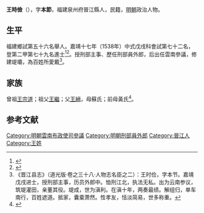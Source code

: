 {{明清人物信息框
| 姓名 = 王時儉
| 原名 =
| 圖片名稱= 
| 圖片大小 =
| 圖片說明 = 
| 最高職務 =
| 國家 = 大明 
| 爵位 =
| 籍貫 = 福建泉州府晉江縣
| 族裔 = 
| 字號 = 
| 諡號 =
| 出生日期 = 生年不詳
| 出生地點 = <!---福建泉州府晉江縣--->
| 逝世日期 = 卒年不詳 
| 逝世地點 =
| 墓葬 =
| 配偶 = 
| 親屬 = 
| 出身 =
* 嘉靖十七年戊戌科進士出身
| 經歷 =
| 著作 =  
}}
'''王時儉'''（{{bd|？||？|catIdx=}}），字'''本節'''，福建泉州府晉江縣人，民籍，[[明朝|明朝]]政治人物。

== 生平 ==
福建鄉試第五十六名舉人。嘉靖十七年（1538年）中式戊戌科會試第七十二名，登第二甲第七十九名進士<ref>{{Cite book|title=《皇明贡举考》卷五|author=[[张朝瑞|张朝瑞]]|publisher=《续修四库全书》史部第828册|year=|isbn=|location=|pages=}}</ref><ref>{{Cite book|title=贡举志五种 上|author=鲁小俊，江俊伟著|publisher=武汉大学出版社|year=2009|isbn=978-7-307-07043-1|location=武汉|pages=}}</ref>。授刑部主事、歷任刑部員外郎，后出任雲南參議，修建堤壩，為百姓所愛戴<ref>《晋江县志》（道光版·卷之三十八·人物志名臣之二）：王时俭，字本节。嘉靖戊戌进士，授刑部主事，历员外郎中。恤刑江北，执法无私。出为云南参议，筑堤灌田，亲董其役。堤成，世为滇利。在滇十年，两奏最绩。解组归，单车南行，百姓遮道。抵家，囊槖萧然。性孝友，恬淡简易，世多称重。</ref>。

== 家族 ==
曾祖[[王宗道|王宗道]]；祖父[[王繼|王繼]]；父[[王縉|王縉]]，母蘇氏；前母黃氏<ref>{{Cite book|title=天一阁藏明代科举录选刊 登科录 点校本|author=龚延明主编|publisher=宁波出版社|year=2016|isbn=978-7-5526-2320-8|location=宁波|pages=|quote=《天一閣藏明代科舉錄選刊.登科錄》之《嘉靖十七年戊戌科進士登科錄》}}</ref>。

==参考文献==
{{reflist}}

{{嘉靖十七年戊戌科殿試金榜}}

{{DEFAULTSORT:}}
[[Category:明朝雲南布政使司參議|Category:明朝雲南布政使司參議]]
[[Category:明朝刑部員外郎|Category:明朝刑部員外郎]]
[[Category:晉江人|Category:晉江人]]
[[Category:王姓|Category:王姓]]


{{明朝政治人物小作品}}